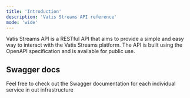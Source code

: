 ```yaml
---
title: 'Introduction'
description: 'Vatis Streams API reference'
mode: 'wide'
---
```


Vatis Streams API is a RESTful API that aims to provide a simple and easy way to interact with the Vatis Streams platform.
The API is built using the OpenAPI specification and is available for public use.

## Swagger docs

Feel free to check out the Swagger documentation for each individual service in out infrastructure

<CardGroup>
    <Card
        title="Stream configuiration service"
        icon="code"
        href="https://stream-configuration-service.vatis.tech/swagger-ui/index.html">
    </Card>
    <Card
        title="Stream service"
        icon="code"
        href="https://stream-service.vatis.tech/swagger-ui/index.html">
    </Card>
    <Card
        title="HTTP Gateway"
        icon="code"
        href="https://http-gateway.vatis.tech/swagger-ui/index.html">
    </Card>
    <Card
        title="Egress service"
        icon="code"
        href="https://egress-service.vatis.tech/swagger-ui/index.html">
    </Card>
    <Card
        title="Notification service"
        icon="code"
        href="https://notification-service.vatis.tech/swagger-ui/index.html">
    </Card>
    <Card
        title="Export service"
        icon="code"
        href="https://export-service.vatis.tech/swagger-ui/index.html">
    </Card>
</CardGroup>

